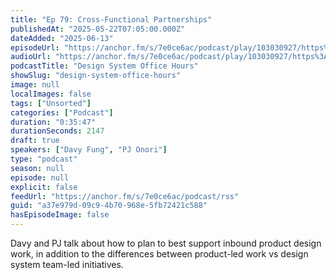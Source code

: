 ```yaml
---
title: "Ep 79: Cross-Functional Partnerships"
publishedAt: "2025-05-22T07:05:00.000Z"
dateAdded: "2025-06-13"
episodeUrl: "https://anchor.fm/s/7e0ce6ac/podcast/play/103030927/https%3A%2F%2Fd3ctxlq1ktw2nl.cloudfront.net%2Fstaging%2F2025-4-22%2Fa77b8ba2-6042-c33f-1cad-5d26c4b41283.mp3"
audioUrl: "https://anchor.fm/s/7e0ce6ac/podcast/play/103030927/https%3A%2F%2Fd3ctxlq1ktw2nl.cloudfront.net%2Fstaging%2F2025-4-22%2Fa77b8ba2-6042-c33f-1cad-5d26c4b41283.mp3"
podcastTitle: "Design System Office Hours"
showSlug: "design-system-office-hours"
image: null
localImages: false
tags: ["Unsorted"]
categories: ["Podcast"]
duration: "0:35:47"
durationSeconds: 2147
draft: true
speakers: ["Davy Fung", "PJ Onori"]
type: "podcast"
season: null
episode: null
explicit: false
feedUrl: "https://anchor.fm/s/7e0ce6ac/podcast/rss"
guid: "a37e979d-09c9-4b70-968e-5fb72421c588"
hasEpisodeImage: false
---
```

Davy and PJ talk about how to plan to best support inbound product design work, in addition to the differences between product-led work vs design system team-led initiatives.
